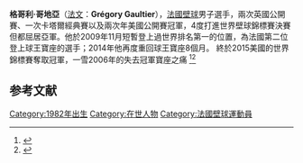 {{Infobox 壁球選手
| 姓名 = Grégory Gaultier
| 外號 = 
| 國家 = {{FRA}}
| 居住地 = {{FRA}}[[普羅旺斯地區艾克斯|普羅旺斯地區艾克斯]]
| 出生日期 = {{Birth date and age|1982|12|23}}
| 出生地點 = {{FRA}}[[埃皮納勒|埃皮納勒]]
| 逝世日期 = 
| 逝世地點 = 
| 身高 ={{height|m=1.76|ft}}
| 體重 ={{weight|kg=75|lb}} 
| 就讀大學 = 
| 轉打職業 = 1999
| 退休 =
| 持拍 = 右手
| 教練 = 
| 裝備 = Dunlop Sport
| 官方網站 = [https://web.archive.org/web/20141014073857/http://www.greg-gaultier.com/jo/ www.greg-gaultier.com/jo/]
| 比賽資料 = 男子單打 
| 最高世界排名 = '''1'''
| 最高世界排名日期  = [[2009年11月|2009年11月]]
| 現今世界排名 = 1
| 現今世界排名日期  = [[2014年10月|2014年10月]]
| titles = 25
| finals = 53
| WorldOpenresult = 亞軍 (2006、2007、2011、2013)
| medaltemplates=
| updated = 2014年10月25日
}}

'''格哥利·哥地亞'''（[[法文|法文]]：'''Grégory Gaultier'''），[[法國|法國]][[壁球|壁球]]男子選手，兩次英國公開賽、一次卡塔爾經典賽以及兩次年美國公開賽冠軍，4度打進世界壁球錦標賽決賽但都屈居亞軍。他於2009年11月短暫登上過世界排名第一的位置，為法國第二位登上球王寶座的選手；2014年他再度重回球王寶座8個月。 終於2015美國的世界錦標賽奪取冠軍，一雪2006年的失去冠軍寶座之痛 <ref>{{Cite web |url=http://www.psaworldtour.com/page/PlayerProfile/0,,13121~375,00.html |title=高緹耶在PSA上的資料 |accessdate=2014-10-25 |archive-date=2013-08-21 |archive-url=https://web.archive.org/web/20130821131118/http://www.psaworldtour.com/page/PlayerProfile/0,,13121~375,00.html |dead-url=no }}</ref><ref>{{Cite web |url=http://www.hksquash.org.hk/hkopen2011/m_player_display_c.php?k=5 |title=高緹耶在2011年香港公開賽官網的資料 |accessdate=2014-10-25 |archive-date=2016-03-06 |archive-url=https://web.archive.org/web/20160306055532/http://www.hksquash.org.hk/hkopen2011/m_player_display_c.php?k=5 |dead-url=no }}</ref>

==参考文献==
<references />

[[Category:1982年出生|Category:1982年出生]]
[[Category:在世人物|Category:在世人物]]
[[Category:法國壁球運動員|Category:法國壁球運動員]]